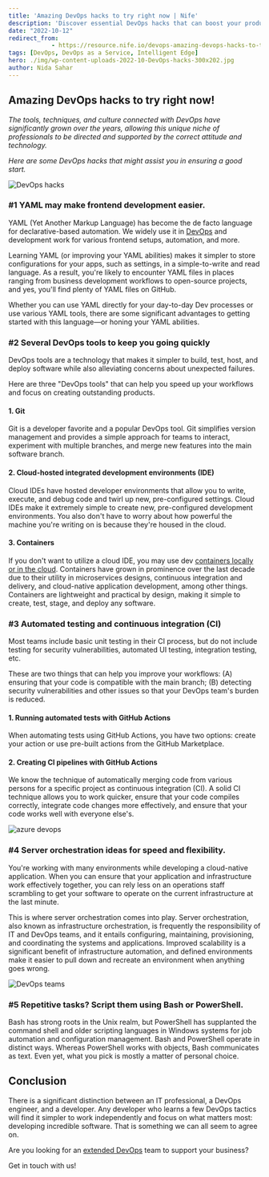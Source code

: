 ```yaml
---
title: 'Amazing DevOps hacks to try right now | Nife'
description: 'Discover essential DevOps hacks that can boost your productivity and streamline your workflows. Learn about YAML, essential DevOps tools, automated testing, server orchestration, and scripting tips to enhance your development process.'
date: "2022-10-12"
redirect_from: 
            - https://resource.nife.io/devops-amazing-devops-hacks-to-try-right-now-nife/
tags: [DevOps, DevOps as a Service, Intelligent Edge]
hero: ./img/wp-content-uploads-2022-10-DevOps-hacks-300x202.jpg
author: Nida Sahar
---
```


## Amazing DevOps hacks to try right now!

_The tools, techniques, and culture connected with DevOps have significantly grown over the years, allowing this unique niche of professionals to be directed and supported by the correct attitude and technology._

_Here are some DevOps hacks that might assist you in ensuring a good start._

![DevOps hacks](https://raw.githubusercontent.com/nifetency/nife-blog-content/main/blog/img/DevOps-hacks-768x517.jpg)
<br/>



### #1 YAML may make frontend development easier.

YAML (Yet Another Markup Language) has become the de facto language for declarative-based automation. We widely use it in [DevOps](/blog/8-reasons-why-modern-businesses-should-adapt-to-devops/) and development work for various frontend setups, automation, and more.

Learning YAML (or improving your YAML abilities) makes it simpler to store configurations for your apps, such as settings, in a simple-to-write and read language. As a result, you're likely to encounter YAML files in places ranging from business development workflows to open-source projects, and yes, you'll find plenty of YAML files on GitHub.

Whether you can use YAML directly for your day-to-day Dev processes or use various YAML tools, there are some significant advantages to getting started with this language—or honing your YAML abilities.

### #2 Several DevOps tools to keep you going quickly

DevOps tools are a technology that makes it simpler to build, test, host, and deploy software while also alleviating concerns about unexpected failures.

Here are three "DevOps tools" that can help you speed up your workflows and focus on creating outstanding products.

#### 1. Git

Git is a developer favorite and a popular DevOps tool. Git simplifies version management and provides a simple approach for teams to interact, experiment with multiple branches, and merge new features into the main software branch.

#### 2. Cloud-hosted integrated development environments (IDE)

Cloud IDEs have hosted developer environments that allow you to write, execute, and debug code and twirl up new, pre-configured settings. Cloud IDEs make it extremely simple to create new, pre-configured development environments. You also don't have to worry about how powerful the machine you're writing on is because they're housed in the cloud.

#### 3. Containers

If you don't want to utilize a cloud IDE, you may use dev [containers locally or in the cloud](/blog/container-as-a-service-caas-a-cloud-service-model/). Containers have grown in prominence over the last decade due to their utility in microservices designs, continuous integration and delivery, and cloud-native application development, among other things. Containers are lightweight and practical by design, making it simple to create, test, stage, and deploy any software.

### #3 Automated testing and continuous integration (CI)

Most teams include basic unit testing in their CI process, but do not include testing for security vulnerabilities, automated UI testing, integration testing, etc.

These are two things that can help you improve your workflows: (A) ensuring that your code is compatible with the main branch; (B) detecting security vulnerabilities and other issues so that your DevOps team's burden is reduced.

#### 1. Running automated tests with GitHub Actions

When automating tests using GitHub Actions, you have two options: create your action or use pre-built actions from the GitHub Marketplace.

#### 2. Creating CI pipelines with GitHub Actions

We know the technique of automatically merging code from various persons for a specific project as continuous integration (CI). A solid CI technique allows you to work quicker, ensure that your code compiles correctly, integrate code changes more effectively, and ensure that your code works well with everyone else's.

![azure devops](https://raw.githubusercontent.com/nifetency/nife-blog-content/main/blog/img/azure-devops-768x431.jpg)
<br/>



### #4 Server orchestration ideas for speed and flexibility.

You're working with many environments while developing a cloud-native application. When you can ensure that your application and infrastructure work effectively together, you can rely less on an operations staff scrambling to get your software to operate on the current infrastructure at the last minute.

This is where server orchestration comes into play. Server orchestration, also known as infrastructure orchestration, is frequently the responsibility of IT and DevOps teams, and it entails configuring, maintaining, provisioning, and coordinating the systems and applications. Improved scalability is a significant benefit of infrastructure automation, and defined environments make it easier to pull down and recreate an environment when anything goes wrong.

![DevOps teams](https://raw.githubusercontent.com/nifetency/nife-blog-content/main/blog/img/DevOps-teams-768x440.jpg)
<br/>



### #5 Repetitive tasks? Script them using Bash or PowerShell.

Bash has strong roots in the Unix realm, but PowerShell has supplanted the command shell and older scripting languages in Windows systems for job automation and configuration management. Bash and PowerShell operate in distinct ways. Whereas PowerShell works with objects, Bash communicates as text. Even yet, what you pick is mostly a matter of personal choice.

## Conclusion

There is a significant distinction between an IT professional, a DevOps engineer, and a developer. Any developer who learns a few DevOps tactics will find it simpler to work independently and focus on what matters most: developing incredible software. That is something we can all seem to agree on.

Are you looking for an [extended DevOps](/blog/optimize-ops-resources-by-collaborating-with-an-extended-devops-platform/) team to support your business?

Get in touch with us!
